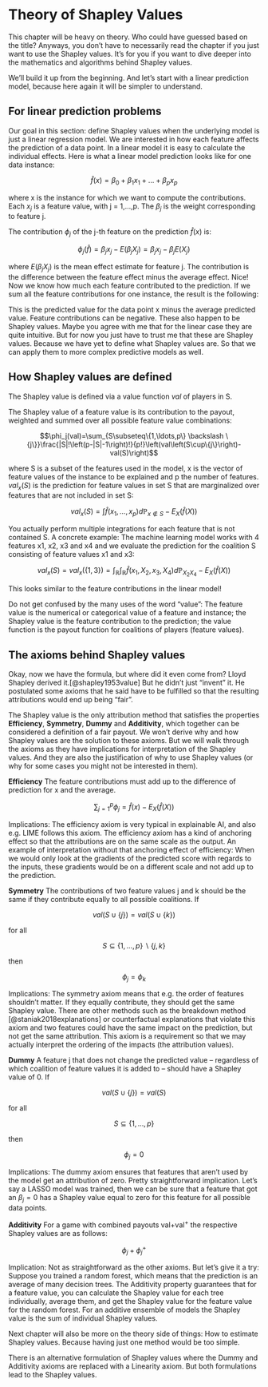 # Theory of Shapley Values

This chapter will be heavy on theory.
Who could have guessed based on the title?
Anyways, you don't have to necessarily read the chapter if you just want to use the Shapley values.
It's for you if you want to dive deeper into the mathematics and algorithms behind Shapley values.

We'll build it up from the beginning.
And let's start with a linear prediction model, because here again it will be simpler to understand.

## For linear prediction problems

Our goal in this section: define Shapley values when the underlying model is just a linear regression model.
We are interested in how each feature affects the prediction of a data point.
In a linear model it is easy to calculate the individual effects.
Here is what a linear model prediction looks like for one data instance:

$$\hat{f}(x)=\beta_0+\beta_{1}x_{1}+\ldots+\beta_{p}x_{p}$$

where x is the instance for which we want to compute the contributions.
Each $x_j$ is a feature value, with j = 1,...,p.
The $\beta_j$ is the weight corresponding to feature j.

The contribution $\phi_j$ of the j-th feature on the prediction $\hat{f}(x)$ is:

$$\phi_j(\hat{f})=\beta_{j}x_j-E(\beta_{j}X_{j})=\beta_{j}x_j-\beta_{j}E(X_{j})$$

where $E(\beta_jX_{j})$ is the mean effect estimate for feature j.
The contribution is the difference between the feature effect minus the average effect.
Nice!
Now we know how much each feature contributed to the prediction.
If we sum all the feature contributions for one instance, the result is the following:

\begin{align*}\sum_{j=1}^{p}\phi_j(\hat{f})=&\sum_{j=1}^p(\beta_{j}x_j-E(\beta_{j}X_{j}))\\=&(\beta_0+\sum_{j=1}^p\beta_{j}x_j)-(\beta_0+\sum_{j=1}^{p}E(\beta_{j}X_{j}))\\=&\hat{f}(x)-E(\hat{f}(X))\end{align*}

This is the predicted value for the data point x minus the average predicted value.
Feature contributions can be negative.
These also happen to be Shapley values.
Maybe you agree with me that for the linear case they are quite intuitive.
But for now you just have to trust me that these are Shapley values.
Because we have yet to define what Shapley values are.
So that we can apply them to more complex predictive models as well.

## How Shapley values are defined

The Shapley value is defined via a value function $val$ of players in S.

The Shapley value of a feature value is its contribution to the payout, weighted and summed over all possible feature value combinations:

$$\phi_j(val)=\sum_{S\subseteq\{1,\ldots,p\} \backslash \{j\}}\frac{|S|!\left(p-|S|-1\right)!}{p!}\left(val\left(S\cup\{j\}\right)-val(S)\right)$$

where S is a subset of the features used in the model, x is the vector of feature values of the instance to be explained and p the number of features.
$val_x(S)$ is the prediction for feature values in set S that are marginalized over features that are not included in set S:

$$val_{x}(S)=\int\hat{f}(x_{1},\ldots,x_{p})d\mathbb{P}_{x\notin{}S}-E_X(\hat{f}(X))$$

You actually perform multiple integrations for each feature that is not contained S.
A concrete example:
The machine learning model works with 4 features x1, x2, x3 and x4 and we evaluate the prediction for the coalition S consisting of feature values x1 and x3:

$$val_{x}(S)=val_{x}(\{1,3\})=\int_{\mathbb{R}}\int_{\mathbb{R}}\hat{f}(x_{1},X_{2},x_{3},X_{4})d\mathbb{P}_{X_2X_4}-E_X(\hat{f}(X))$$

This looks similar to the feature contributions in the linear model!

Do not get confused by the many uses of the word "value":
The feature value is the numerical or categorical value of a feature and instance;
the Shapley value is the feature contribution to the prediction;
the value function is the payout function for coalitions of players (feature values).


## The axioms behind Shapley values

Okay, now we have the formula, but where did it even come from?
Lloyd Shapley derived it.[@shapley1953value]
But he didn't just "invent" it.
He postulated some axioms that he said have to be fulfilled so that the resulting attributions would end up being "fair".

The Shapley value is the only attribution method that satisfies the properties **Efficiency**, **Symmetry**, **Dummy** and **Additivity**,  which together can be considered a definition of a fair payout.
We won't derive why and how Shapley values are the solution to these axioms.
But we will walk through the axioms as they have implications for interpretation of the Shapley values.
And they are also the justification of why to use Shapley values (or why for some cases you might not be interested in them).

**Efficiency**
The feature contributions must add up to the difference of prediction for x and the average.

$$\sum\nolimits_{j=1}^p\phi_j=\hat{f}(x)-E_X(\hat{f}(X))$$

Implications: The efficiency axiom is very typical in explainable AI, and also e.g. LIME follows this axiom. The efficiency axiom has a kind of anchoring effect so that the attributions are on the same scale as the output. An example of interpretation without that anchoring effect of efficiency: When we would only look at the gradients of the predicted score with regards to the inputs, these gradients would be on a different scale and not add up to the prediction.

**Symmetry**
The contributions of two feature values j and k should be the same if they contribute equally to all possible coalitions.
If

$$val(S \cup \{j\})=val(S\cup\{k\})$$

for all

$$S\subseteq\{1,\ldots, p\} \backslash \{j,k\}$$

then

$$\phi_j=\phi_{k}$$

Implications: The symmetry axiom means that e.g. the order of features shouldn't matter. If they equally contribute, they should get the same Shapley value.
There are other methods such as the breakdown method [@staniak2018explanations] or counterfactual explanations that violate this axiom and two features could have the same impact on the prediction, but not get the same attribution.
This axiom is a requirement so that we may actually interpret the ordering of the impacts (the attribution values). 


**Dummy**
A feature j that does not change the predicted value -- regardless of which coalition of feature values it is added to -- should have a Shapley value of 0.
If

$$val(S\cup\{j\})=val(S)$$

for all

$$S\subseteq\{1,\ldots,p\}$$

then

$$\phi_j=0$$


Implications: The dummy axiom ensures that features that aren't used by the model get an attribution of zero. Pretty straightforward implication. Let's say a LASSO model was trained, then we can be sure that a feature that got an $\beta_j=0$ has a Shapley value equal to zero for this feature for all possible data points.

**Additivity**
For a game with combined payouts val+val^+^ the respective Shapley values are as follows:

$$\phi_j+\phi_j^{+}$$


Implication: Not as straightforward as the other axioms. But let's give it a try:
Suppose you trained a random forest, which means that the prediction is an average of many decision trees.
The Additivity property guarantees that for a feature value, you can calculate the Shapley value for each tree individually, average them, and get the Shapley value for the feature value for the random forest.
For an additive ensemble of models the Shapley value is the sum of individual Shapley values.

Next chapter will also be more on the theory side of things: How to estimate Shapley values.
Because having just one method would be too simple.

There is an alternative formulation of Shapley values where the Dummy and Additivity axioms are replaced with a Linearity axiom.
But both formulations lead to the Shapley values.


